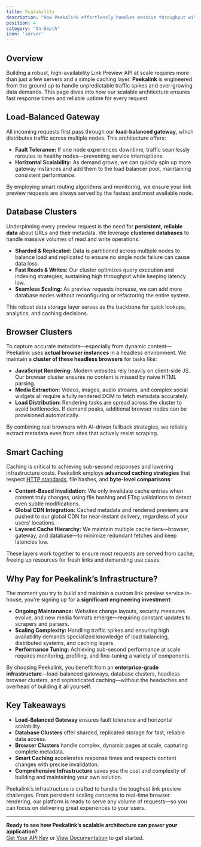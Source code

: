 ```yaml
---
title: Scalability
description: "How Peekalink effortlessly handles massive throughput with a robust, distributed architecture"
position: 4
category: "In-Depth"
icon: 'server'
---
```


## Overview

Building a robust, high-availability Link Preview API at scale requires more than just a few servers and a simple caching layer. **Peekalink** is engineered from the ground up to handle unpredictable traffic spikes and ever-growing data demands. This page dives into how our scalable architecture ensures fast response times and reliable uptime for every request.

## Load-Balanced Gateway

All incoming requests first pass through our **load-balanced gateway**, which distributes traffic across multiple nodes. This architecture offers:

- **Fault Tolerance:** If one node experiences downtime, traffic seamlessly reroutes to healthy nodes—preventing service interruptions.  
- **Horizontal Scalability:** As demand grows, we can quickly spin up more gateway instances and add them to the load balancer pool, maintaining consistent performance.

By employing smart routing algorithms and monitoring, we ensure your link preview requests are always served by the fastest and most available node.

## Database Clusters

Underpinning every preview request is the need for **persistent, reliable data** about URLs and their metadata. We leverage **clustered databases** to handle massive volumes of read and write operations:

- **Sharded & Replicated:** Data is partitioned across multiple nodes to balance load and replicated to ensure no single node failure can cause data loss.  
- **Fast Reads & Writes:** Our cluster optimizes query execution and indexing strategies, sustaining high throughput while keeping latency low.  
- **Seamless Scaling:** As preview requests increase, we can add more database nodes without reconfiguring or refactoring the entire system.

This robust data storage layer serves as the backbone for quick lookups, analytics, and caching decisions.

## Browser Clusters

To capture accurate metadata—especially from dynamic content—Peekalink uses **actual browser instances** in a headless environment. We maintain a **cluster of these headless browsers** for tasks like:

- **JavaScript Rendering:** Modern websites rely heavily on client-side JS. Our browser cluster ensures no content is missed by naive HTML parsing.  
- **Media Extraction:** Videos, images, audio streams, and complex social widgets all require a fully rendered DOM to fetch metadata accurately.  
- **Load Distribution:** Rendering tasks are spread across the cluster to avoid bottlenecks. If demand peaks, additional browser nodes can be provisioned automatically.

By combining real browsers with AI-driven fallback strategies, we reliably extract metadata even from sites that actively resist scraping.

## Smart Caching

Caching is critical to achieving sub-second responses and lowering infrastructure costs. Peekalink employs **advanced caching strategies** that respect [HTTP standards](https://developer.mozilla.org/en-US/docs/Web/HTTP/Caching), file hashes, and **byte-level comparisons**:

- **Content-Based Invalidation:** We only invalidate cache entries when content truly changes, using file hashing and ETag validations to detect even subtle modifications.  
- **Global CDN Integration:** Cached metadata and rendered previews are pushed to our global CDN for near-instant delivery, regardless of your users’ locations.  
- **Layered Cache Hierarchy:** We maintain multiple cache tiers—browser, gateway, and database—to minimize redundant fetches and keep latencies low.

These layers work together to ensure most requests are served from cache, freeing up resources for fresh links and demanding use cases.

## Why Pay for Peekalink’s Infrastructure?

The moment you try to build and maintain a custom link preview service in-house, you’re signing up for a **significant engineering investment**:

- **Ongoing Maintenance:** Websites change layouts, security measures evolve, and new media formats emerge—requiring constant updates to scrapers and parsers.  
- **Scaling Complexity:** Handling traffic spikes and ensuring high availability demands specialized knowledge of load balancing, distributed systems, and caching layers.  
- **Performance Tuning:** Achieving sub-second performance at scale requires monitoring, profiling, and fine-tuning a variety of components.

By choosing Peekalink, you benefit from an **enterprise-grade infrastructure**—load-balanced gateways, database clusters, headless browser clusters, and sophisticated caching—without the headaches and overhead of building it all yourself.

## Key Takeaways

- **Load-Balanced Gateway** ensures fault tolerance and horizontal scalability.  
- **Database Clusters** offer sharded, replicated storage for fast, reliable data access.  
- **Browser Clusters** handle complex, dynamic pages at scale, capturing complete metadata.  
- **Smart Caching** accelerates response times and respects content changes with precise invalidation.  
- **Comprehensive Infrastructure** saves you the cost and complexity of building and maintaining your own solution.

Peekalink’s infrastructure is crafted to handle the toughest link preview challenges. From persistent scaling concerns to real-time browser rendering, our platform is ready to serve any volume of requests—so you can focus on delivering great experiences to your users.

---

**Ready to see how Peekalink’s scalable architecture can power your application?**  
[Get Your API Key](https://www.peekalink.io/app/dashboard) or [View Documentation](/docs/api-reference) to get started.
